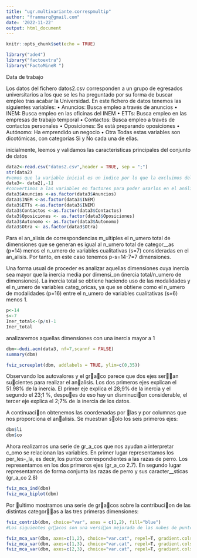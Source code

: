 ```yaml
---
title: "ugr.multivariante.correspmultip"
author: "franmarq@gmail.com"
date: '2022-11-22'
output: html_document
---
```


```r
knitr::opts_chunk$set(echo = TRUE)
```
```r
library("ade4")
library("factoextra")
library("FactoMineR ")
``` 


Data de trabajo

Los datos del fichero datos2.csv corresponden a un grupo de egresados universitarios a los que se les ha preguntado por su forma de buscar empleo tras acabar la Universidad. En este fichero de datos tenemos las siguientes variables:
• Anuncios: Busca empleo a través de anuncios
• INEM: Busca empleo en las oficinas del INEM
• ETTs: Busca empleo en las empresas de trabajo temporal
• Contactos: Busca empleo a través de contactos personales
• Oposiciones: Se está preparando oposiciones
• Autónomo: Ha emprendido un negocio
• Otra
Todas estas variables son dicotómicas, con categorías Si y No cada una de ellas.


inicialmente, leemos y validamos las caracteristicas principales del conjunto de datos

```r
data2<-read.csv("datos2.csv",header = TRUE, sep = ";")
str(data2)
#vemos que la variable inicial es un indice por lo que la excluimos del cinjunto
data3<- data2[,-1]
#convertimos a las variables en factores para poder usarlos en el análisis
data3$Anuncios <-as.factor(data3$Anuncios)
data3$INEM <-as.factor(data3$INEM)
data3$ETTs <-as.factor(data3$INEM)
data3$Contactos <-as.factor(data3$Contactos)
data3$Oposiciones <- as.factor(data3$Oposiciones)
data3$Autonomo <- as.factor(data3$Autonomo)
data3$Otra <- as.factor(data3$Otra)
```

Para el an_alisis de correspondencias
m_ultiples el n_umero total de dimensiones que se generan es igual al n_umero total de categor__as
(p=14) menos el n_umero de variables cualitativas (s=7) consideradas en el an_alisis. Por tanto, en este
caso tenemos p-s=14-7=7 dimensiones.

Una
forma usual de proceder es analizar aquellas dimensiones cuya inercia sea mayor que la inercia media
por dimensi_on (inercia total/n_umero de dimensiones). La inercia total se obtiene haciendo uso de las
modalidades y el n_umero de variables categ_oricas, ya que se obtiene como el n_umero de modalidades
(p=16) entre el n_umero de variables cualitativas (s=6) menos 1.

```r
p<-14
s<-7
Iner_total<-(p/s)-1
Iner_total
```
analizaremos aquellas dimensiones con una inercia mayor a 1


```r
dbm<-dudi.acm(data3, nf=7,scannf = FALSE)
summary(dbm)

```

```r

fviz_screeplot(dbm, addlabels = TRUE, ylim=c(0,35))

```

Observando los autovalores y el graco parece que dos ejes seran sucientes para realizar el analisis.
Los dos primeros ejes explican el 51.98% de la inercia. El primer eje explica el 28;9% de la inercia y
el segundo el 23;1 %, despues de eso hay un disminucion considerable, el tercer eje explica el 2;7% de
la inercia de los datos.

A continuacion obtenemos las coordenadas por las y por columnas que nos proporciona el analisis.
Se muestran solo los seis primeros ejes:

```r
dbm$li
dbm$co

```

Ahora realizamos una serie de gr_a_cos que nos ayudan a interpretar c_omo se relacionan las variables.
En primer lugar representamos los per_les-_la, es decir, los puntos correspondientes a las razas
de perro. Los representamos en los dos primeros ejes (gr_a_co 2.7). En segundo lugar representamos
de forma conjunta las razas de perro y sus caracter__sticas (gr_a_co 2.8)


```r
fviz_mca_ind(dbm)
fviz_mca_biplot(dbm)
```


Por ultimo mostramos una serie de gracos sobre la contribucion de las distintas categoras a las
tres primeras dimensiones:

```r

fviz_contrib(dbm, choice="var", axes = c(1,2), fill="blue")
#Los siguientes gracos son una version mejorada de las nubes de puntos de los categoras en subespacios de dos dimensiones donde el color de las categoras depende de su contribucion a los subespacios de dos dimensiones donde se representan.

fviz_mca_var(dbm, axes=c(1,2), choice="var.cat", repel=T, gradient.cols=c("yellow","orange","red","blue","black"),col.var="contrib")
fviz_mca_var(dbm, axes=c(1,3), choice="var.cat", repel=T, gradient.cols=c("yellow","orange","red","blue","black"),col.var="contrib")
fviz_mca_var(dbm, axes=c(2,3), choice="var.cat", repel=T, gradient.cols=c("yellow","orange","red","blue","black"),col.var="contrib")

```